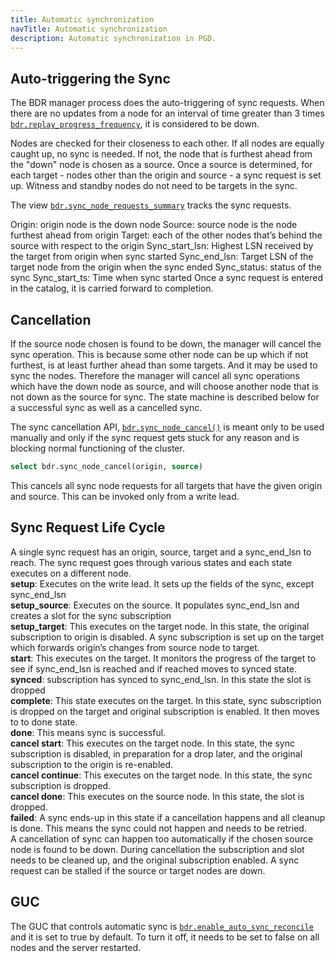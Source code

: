 ```yaml
---
title: Automatic synchronization
navTitle: Automatic synchronization
description: Automatic synchronization in PGD.
---
```


## Auto-triggering the Sync

The BDR manager process does the auto-triggering of sync requests. When there are no updates from a node for an interval of time greater than 3 times [`bdr.replay_progress_frequency`](/pgd/latest/reference/tables-views-functions/pgd-settings#bdrreplay_progress_frequency), it is considered to be down. 

Nodes are checked for their closeness to each other. If all nodes are equally caught up, no sync is needed. If not, the node that is furthest ahead from the "down" node is chosen as a source.  Once a source is determined, for each target - nodes other than the origin and source - a sync request is set up. Witness and standby nodes do not need to be targets in the sync. 

The view [`bdr.sync_node_requests_summary`](/pgd/latest/reference/tables-views-functions/catalogs-internal#bdrsync_node_requests_summary) tracks the sync requests.

Origin: origin node is the down node
Source: source node is the node furthest ahead from origin
Target: each of the other nodes that’s behind the source with respect to the origin
Sync_start_lsn: Highest LSN received by the target from origin when sync started
Sync_end_lsn: Target LSN of the target node from the origin when the sync ended
Sync_status: status of the sync
Sync_start_ts: Time when sync started
Once a sync request is entered in the catalog, it is carried forward to completion.

## Cancellation

If the source node chosen is found to be down, the manager will cancel the sync operation. This is because some other node can be up which if not furthest, is at least further ahead than some targets. And it may be used to sync the nodes. Therefore the manager will cancel all sync operations which have the down node as source, and will choose another node that is not down as the source for sync. The state machine is described below for a successful sync as well as a cancelled sync.

The sync cancellation API, [`bdr.sync_node_cancel()`](/pgd/latest/reference/tables-views-functions/nodes-management-interfaces#bdrsync_node_cancel) is meant only to be used manually and only if the sync request gets stuck for any reason and is blocking normal functioning of the cluster.

```sql
select bdr.sync_node_cancel(origin, source)
```

This cancels all sync node requests for all targets that have the given origin and source. This can be invoked only from a write lead.

## Sync Request Life Cycle

A single sync request has an origin, source, target and a sync_end_lsn to reach. The sync request goes through various states and each state executes on a different node.  
**setup**: Executes on the write lead. It sets up the fields of the sync, except sync_end_lsn  
**setup_source**: Executes on the source. It populates sync_end_lsn and creates a slot for the sync subscription  
**setup_target**: This executes on the target node. In this state, the original subscription to origin is disabled. A sync subscription is set up on the target which forwards origin’s changes from source node to target.  
**start**: This executes on the target. It monitors the progress of the target to see if sync_end_lsn is reached and if reached moves to synced state.  
**synced**: subscription has synced to sync_end_lsn. In this state the slot is dropped  
**complete**: This state executes on the target. In this state, sync subscription is dropped on the target and original subscription is enabled. It then moves to to done state.  
**done**: This means sync is successful.  
**cancel start**: This executes on the target node. In this state, the sync subscription is disabled, in preparation for a drop later, and the original subscription to the origin is re-enabled.  
**cancel continue**: This executes on the target node. In this state, the sync subscription is dropped.  
**cancel done**: This executes on the source node. In this state, the slot is dropped.  
**failed**: A sync ends-up in this state if a cancellation happens and all cleanup is done. This means the sync could not happen and needs to be retried.  
A cancellation of sync can happen too automatically if the chosen source node is found to be down. During cancellation the subscription and slot needs to be cleaned up, and the original subscription enabled. A sync request can be stalled if the source or target nodes are down.

## GUC

The GUC that controls automatic sync is [`bdr.enable_auto_sync_reconcile`](/pgd/latest/reference/tables-views-functions/pgd-settings#bdrenable_auto_sync_reconcile) and it is set to true by default. To turn it off, it needs to be set to false on all nodes and the server restarted.

